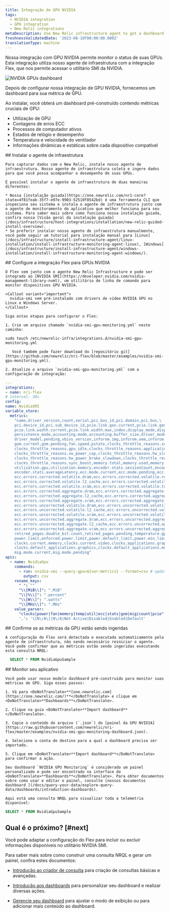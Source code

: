```yaml
---
title: Integração de GPU NVIDIA
tags:
  - NVIDIA integration
  - GPU integration
  - New Relic integrations
metaDescription: Use New Relic infrastructure agent to get a dashboard with GPU metrics.
freshnessValidatedDate: '2023-08-10T00:00:00.000Z'
translationType: machine
---
```



Nossa integração com GPU NVIDIA permite monitor o status de suas GPUs. Esta integração utiliza nosso agente de infraestrutura com a integração Flex, que nos permite acessar o utilitário SMI da NVIDIA.

<img
  title="NVIDIA GPUs dashboard"
  alt="NVIDIA GPUs dashboard"
  src={infrastructureNVIDIAGPUDashboard}
/>

<figcaption>
  Depois de configurar nossa integração de GPU NVIDIA, fornecemos um dashboard para sua métrica de GPU.
</figcaption>

Ao instalar, você obterá um dashboard pré-construído contendo métricas cruciais de GPU:

* Utilização de GPU
* Contagens de erros ECC
* Processos de computador ativos
* Estados de relógio e desempenho
* Temperatura e velocidade do ventilador
* Informações dinâmicas e estáticas sobre cada dispositivo compatível

<Steps>
  <Step>
    ## Instalar o agente de infraestrutura

    Para capturar dados com o New Relic, instale nosso agente de infraestrutura. Nosso agente de infraestrutura coleta e ingere dados para que você possa acompanhar o desempenho de suas GPUs.

    É possível instalar o agente de infraestrutura de duas maneiras diferentes:

    * Nossa [instalação guiada](https://one.newrelic.com/nr1-core?state=4f81feab-35f7-e97e-9903-52510f8542bd) é uma ferramenta CLI que inspeciona seu sistema e instala o agente de infraestrutura junto com o agente de monitoramento do aplicativo que melhor funciona para seu sistema. Para saber mais sobre como funciona nossa instalação guiada, confira nossa [Visão geral da instalação guiada](/docs/infrastructure/host-integrations/installation/new-relic-guided-install-overview).
    * Se preferir instalar nosso agente de infraestrutura manualmente, você pode seguir um tutorial para instalação manual para [Linux](/docs/infrastructure/install-infrastructure-agent/linux-installation/install-infrastructure-monitoring-agent-linux), [Windows](/docs/infrastructure/install-infrastructure-agent/windows-installation/install-infrastructure-monitoring-agent-windows/).
  </Step>

  <Step>
    ## Configure a integração Flex para GPUs NVIDIA

    O Flex vem junto com o agente New Relic Infrastructure e pode ser integrado ao [NVIDIA SMI](https://developer.nvidia.com/nvidia-management-library-nvml), um utilitário de linha de comando para monitor dispositivos GPU NVIDIA.

    <Callout variant="important">
      nvidia-smi vem pré-instalado com drivers de vídeo NVIDIA GPU no Linux e Windows Server.
    </Callout>

    Siga estas etapas para configurar o Flex:

    1. Crie um arquivo chamado `nvidia-smi-gpu-monitoring.yml` neste caminho:

```shell
sudo touch /etc/newrelic-infra/integrations.d/nvidia-smi-gpu-monitoring.yml
```

       Você também pode fazer download do [repositório git](https://github.com/newrelic/nri-flex/blob/master/examples/nvidia-smi-gpu-monitoring.yml).

    2. Atualize o arquivo `nvidia-smi-gpu-monitoring.yml` com a configuração de integração:

```yml
--- 
integrations:
- name: nri-flex
# interval: 30s
config:
name: NvidiaSMI
variable_store:
  metrics: 
    "name,driver_version,count,serial,pci.bus_id,pci.domain,pci.bus,\
    pci.device_id,pci.sub_device_id,pcie.link.gen.current,pcie.link.gen.max,\
    pcie.link.width.current,pcie.link.width.max,index,display_mode,display_active,\
    persistence_mode,accounting.mode,accounting.buffer_size,driver_model.current,\
    driver_model.pending,vbios_version,inforom.img,inforom.oem,inforom.ecc,inforom.pwr,\
    gom.current,gom.pending,fan.speed,pstate,clocks_throttle_reasons.supported,\
    clocks_throttle_reasons.gpu_idle,clocks_throttle_reasons.applications_clocks_setting,\
    clocks_throttle_reasons.sw_power_cap,clocks_throttle_reasons.hw_slowdown,clocks_throttle_reasons.hw_thermal_slowdown,\
    clocks_throttle_reasons.hw_power_brake_slowdown,clocks_throttle_reasons.sw_thermal_slowdown,\
    clocks_throttle_reasons.sync_boost,memory.total,memory.used,memory.free,compute_mode,\
    utilization.gpu,utilization.memory,encoder.stats.sessionCount,encoder.stats.averageFps,\
    encoder.stats.averageLatency,ecc.mode.current,ecc.mode.pending,ecc.errors.corrected.volatile.device_memory,\
    ecc.errors.corrected.volatile.dram,ecc.errors.corrected.volatile.register_file,ecc.errors.corrected.volatile.l1_cache,\
    ecc.errors.corrected.volatile.l2_cache,ecc.errors.corrected.volatile.texture_memory,ecc.errors.corrected.volatile.cbu,\
    ecc.errors.corrected.volatile.sram,ecc.errors.corrected.volatile.total,ecc.errors.corrected.aggregate.device_memory,\
    ecc.errors.corrected.aggregate.dram,ecc.errors.corrected.aggregate.register_file,ecc.errors.corrected.aggregate.l1_cache,\
    ecc.errors.corrected.aggregate.l2_cache,ecc.errors.corrected.aggregate.texture_memory,ecc.errors.corrected.aggregate.cbu,\
    ecc.errors.corrected.aggregate.sram,ecc.errors.corrected.aggregate.total,ecc.errors.uncorrected.volatile.device_memory,\
    ecc.errors.uncorrected.volatile.dram,ecc.errors.uncorrected.volatile.register_file,ecc.errors.uncorrected.volatile.l1_cache,\
    ecc.errors.uncorrected.volatile.l2_cache,ecc.errors.uncorrected.volatile.texture_memory,ecc.errors.uncorrected.volatile.cbu,\
    ecc.errors.uncorrected.volatile.sram,ecc.errors.uncorrected.volatile.total,ecc.errors.uncorrected.aggregate.device_memory,\
    ecc.errors.uncorrected.aggregate.dram,ecc.errors.uncorrected.aggregate.register_file,ecc.errors.uncorrected.aggregate.l1_cache,\
    ecc.errors.uncorrected.aggregate.l2_cache,ecc.errors.uncorrected.aggregate.texture_memory,ecc.errors.uncorrected.aggregate.cbu,\
    ecc.errors.uncorrected.aggregate.sram,ecc.errors.uncorrected.aggregate.total,retired_pages.single_bit_ecc.count,\
    retired_pages.double_bit.count,retired_pages.pending,temperature.gpu,temperature.memory,power.management,power.draw,\
    power.limit,enforced.power.limit,power.default_limit,power.min_limit,power.max_limit,clocks.current.graphics,clocks.current.sm,\
    clocks.current.memory,clocks.current.video,clocks.applications.graphics,clocks.applications.memory,\
    clocks.default_applications.graphics,clocks.default_applications.memory,clocks.max.graphics,clocks.max.sm,clocks.max.memory,\
    mig.mode.current,mig.mode.pending"
apis:
  - name: NvidiaGpu
    commands:
      - run: nvidia-smi --query-gpu=${var:metrics} --format=csv # update this if you have an alternate path
        output: csv
    rename_keys:
      " ": ""
      "\\[MiB\\]": ".MiB"
      "\\[%\\]": ".percent"
      "\\[W\\]": ".watts"
      "\\[MHz\\]": ".MHz"
    value_parser:
      "clocks|power|fan|memory|temp|util|ecc|stats|gom|mig|count|pcie": '\d*\.?\d+'
      '.': '\[N\/A\]|N\/A|Not Active|Disabled|Enabled|Default'
```
  </Step>

  <Step>
    ## Confirme se as métricas da GPU estão sendo ingeridas

    A configuração do Flex será detectada e executada automaticamente pelo agente de infraestrutura, não sendo necessário reiniciar o agente. Você pode confirmar que as métricas estão sendo ingeridas executando esta consulta NRQL:

```sql
  SELECT * FROM NvidiaGpuSample
```
  </Step>

  <Step>
    ## Monitor seu aplicativo

    Você pode usar nosso modelo dashboard pré-construído para monitor suas métricas de GPU. Siga esses passos:

    1. Vá para <DoNotTranslate>**[one.newrelic.com](https://one.newrelic.com/)**</DoNotTranslate> e clique em <DoNotTranslate>**Dashboards**</DoNotTranslate>.

    2. Clique na guia <DoNotTranslate>**Import dashboard**</DoNotTranslate>.

    3. Copie o conteúdo do arquivo (`.json`) do [painel da GPU NVIDIA](https://raw.githubusercontent.com/newrelic/nri-flex/master/examples/nvidia-smi-gpu-monitoring-dashboard.json).

    4. Selecione a conta de destino para a qual o dashboard precisa ser importado.

    5. Clique em <DoNotTranslate>**Import dashboard**</DoNotTranslate> para confirmar a ação.

    Seu dashboard `NVIDIA GPU Monitoring` é considerado um painel personalizado e pode ser encontrado na interface do <DoNotTranslate>**Dashboards**</DoNotTranslate>. Para obter documentos sobre como usar e editar o painel, consulte [nossos documentos dashboard ](/docs/query-your-data/explore-query-data/dashboards/introduction-dashboards).

    Aqui está uma consulta NRQL para visualizar toda a telemetria disponível:

```sql
SELECT * FROM NvidiaGpuSample
```
  </Step>
</Steps>

## Qual é o próximo? [#next]

Você pode adaptar a configuração do Flex para incluir ou excluir informações disponíveis no utilitário NVIDIA SMI.

Para saber mais sobre como construir uma consulta NRQL e gerar um painel, confira estes documentos:

* [Introdução ao criador de consulta](/docs/query-your-data/explore-query-data/query-builder/introduction-query-builder) para criação de consultas básicas e avançadas.

* [Introdução aos dashboards](/docs/query-your-data/explore-query-data/dashboards/introduction-dashboards) para personalizar seu dashboard e realizar diversas ações.

* [Gerencie seu dashboard](/docs/query-your-data/explore-query-data/dashboards/manage-your-dashboard) para ajustar o <InlinePopover type="dashboards"/> modo de exibição ou para adicionar mais conteúdo ao dashboard.